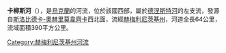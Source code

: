 '''卡柳斯河'''（{{lang-uk|Калюс}}），是[[烏克蘭|烏克蘭]]的河流，位於該國西部，屬於[[德涅斯特河|德涅斯特河]]的左支流，發源自[[斯洛比德卡-奧赫里莫韋齊卡|斯洛比德卡-奧赫里莫韋齊卡]]西北面，流經[[赫梅利尼茨基州|赫梅利尼茨基州]]，河道全長64公里，流域面積390平方公里。

{{DEFAULTSORT:Калюс (річка)}}
[[Category:赫梅利尼茨基州河流|Category:赫梅利尼茨基州河流]]


{{Ukraine-river-stub}}